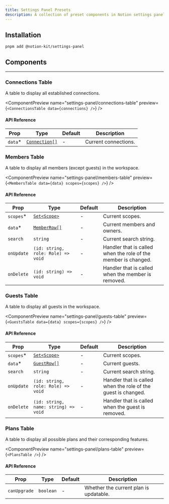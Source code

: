 ```yaml
---
title: Settings Panel Presets
description: A collection of preset components in Notion settings panel.
---
```


## Installation

```package-install
pnpm add @notion-kit/settings-panel
```

## Components

---

### Connections Table

A table to display all established connections.

<ComponentPreview
  name="settings-panel/connections-table"
  preview={`<ConnectionsTable data={connections} />`}
/>

#### API Reference

| Prop     | Type                                                             | Default | Description          |
| -------- | ---------------------------------------------------------------- | ------- | -------------------- |
| `data`\* | [`Connection[]`](/docs/blocks/settings-panel/objects#connection) | -       | Current connections. |

### Members Table

A table to display all members (except guests) in the workspace.

<ComponentPreview
  name="settings-panel/members-table"
  preview={`<MembersTable data={data} scopes={scopes} />`}
/>

#### API Reference

| Prop       | Type                                                            | Default | Description                                                    |
| ---------- | --------------------------------------------------------------- | ------- | -------------------------------------------------------------- |
| `scopes`\* | [`Set<Scope>`](/docs/blocks/settings-panel/scopes)              | -       | Current scopes.                                                |
| `data`\*   | [`MemberRow[]`](/docs/blocks/settings-panel/objects#member-row) | -       | Current members and owners.                                    |
| `search`   | `string`                                                        | -       | Current search string.                                         |
| `onUpdate` | `(id: string, role: Role) => void`                              | -       | Handler that is called when the role of the member is changed. |
| `onDelete` | `(id: string) => void`                                          | -       | Handler that is called when the member is removed.             |

### Guests Table

A table to display all guests in the workspace.

<ComponentPreview
  name="settings-panel/guests-table"
  preview={`<GuestsTable data={data} scopes={scopes} />`}
/>

#### API Reference

| Prop       | Type                                                          | Default | Description                                                   |
| ---------- | ------------------------------------------------------------- | ------- | ------------------------------------------------------------- |
| `scopes`\* | [`Set<Scope>`](/docs/blocks/settings-panel/scopes)            | -       | Current scopes.                                               |
| `data`\*   | [`GuestRow[]`](/docs/blocks/settings-panel/objects#guest-row) | -       | Current guests.                                               |
| `search`   | `string`                                                      | -       | Current search string.                                        |
| `onUpdate` | `(id: string, role: Role) => void`                            | -       | Handler that is called when the role of the guest is changed. |
| `onDelete` | `(id: string, name: string) => void`                          | -       | Handler that is called when the guest is removed.             |

### Plans Table

A table to display all possible plans and their corresponding features.

<ComponentPreview
  name="settings-panel/plans-table"
  preview={`<PlansTable />`}
/>

#### API Reference

| Prop         | Type      | Default | Description                            |
| ------------ | --------- | ------- | -------------------------------------- |
| `canUpgrade` | `boolean` | -       | Whether the current plan is updatable. |
